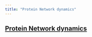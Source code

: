 ```yaml
---
title: "Protein Network dynamics"
---
```


## [Protein Network dynamics](https://athiemicke.shinyapps.io/viz_app/)